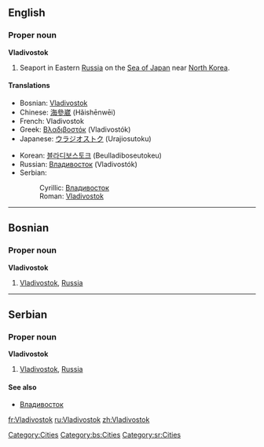 ==English==
{{wikipedia}}
===Proper noun===
'''Vladivostok'''
# Seaport in Eastern [[Russia]] on the [[Sea of Japan]] near [[North Korea]].

====Translations====
{{top}}
*Bosnian: [[Vladivostok#Bosnian|Vladivostok]] {{m}}
*Chinese: [[海參崴]] (Hǎishēnwēi)
*French: Vladivostok
*Greek: [[Βλαδιβοστόκ]] (Vladivostók)
*Japanese: [[ウラジオストク]] (Urajiosutoku)
{{mid}}
*Korean: [[블라디보스토크]] (Beulladiboseutokeu)
*Russian: [[Владивосток]] (Vladivostók) {{m}}
*Serbian:
*:Cyrillic: [[Владивосток#Serbian|Владивосток]] {{m}}
*:Roman: [[Vladivostok#Serbian|Vladivostok]] {{m}}
{{bottom}}

[[Category:Cities]]

----

==Bosnian==
===Proper noun===
'''Vladivostok''' {{m}}
#[[Vladivostok#English|Vladivostok]], [[Russia]]
[[Category:bs:Cities]]

----

==Serbian==
===Proper noun===
'''Vladivostok''' {{m}}
#[[Vladivostok#English|Vladivostok]], [[Russia]]
====See also====
*[[Владивосток#Serbian|Владивосток]]
[[Category:sr:Cities]]

[[fr:Vladivostok]]
[[ru:Vladivostok]]
[[zh:Vladivostok]]